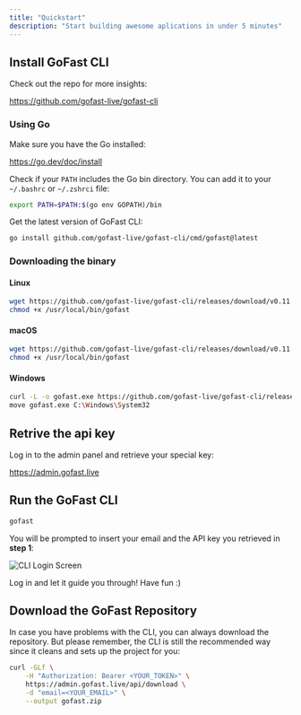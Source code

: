 ```yaml
---
title: "Quickstart"
description: "Start building awesome aplications in under 5 minutes"
---
```


## Install GoFast CLI

Check out the repo for more insights:

https://github.com/gofast-live/gofast-cli

### Using Go

Make sure you have the Go installed:

https://go.dev/doc/install

Check if your `PATH` includes the Go bin directory. You can add it to your `~/.bashrc` or `~/.zshrci` file:

```bash
export PATH=$PATH:$(go env GOPATH)/bin
```

Get the latest version of GoFast CLI:

```bash
go install github.com/gofast-live/gofast-cli/cmd/gofast@latest
```

### Downloading the binary

#### Linux

```bash
wget https://github.com/gofast-live/gofast-cli/releases/download/v0.11.0/gofast-linux-amd64 -O /usr/local/bin/gofast
chmod +x /usr/local/bin/gofast
```

#### macOS

```bash
wget https://github.com/gofast-live/gofast-cli/releases/download/v0.11.0/gofast-darwin-amd64 -O /usr/local/bin/gofast
chmod +x /usr/local/bin/gofast
```

#### Windows

```bash
curl -L -o gofast.exe https://github.com/gofast-live/gofast-cli/releases/download/v0.11.0/gofast-windows-amd64.exe
move gofast.exe C:\Windows\System32
```

## Retrive the api key

Log in to the admin panel and retrieve your special key:

https://admin.gofast.live

## Run the GoFast CLI

```bash
gofast
```

You will be prompted to insert your email and the API key you retrieved in **step 1**:

![CLI Login Screen](/images/login.jpg)

Log in and let it guide you through! Have fun :)

## Download the GoFast Repository

In case you have problems with the CLI, you can always download the repository. But please remember, the CLI is still the recommended way since it cleans and sets up the project for you:

```bash
curl -GLf \
    -H "Authorization: Bearer <YOUR_TOKEN>" \
    https://admin.gofast.live/api/download \
    -d "email=<YOUR_EMAIL>" \
    --output gofast.zip
```
